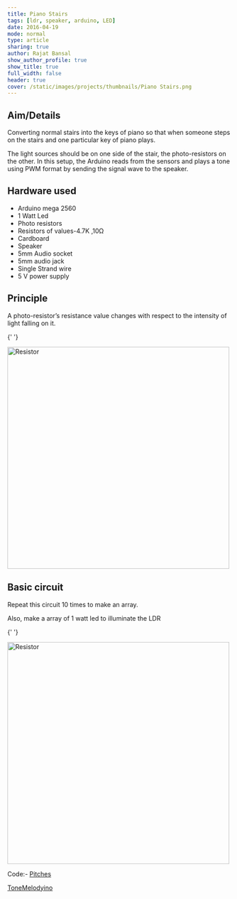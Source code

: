 ```yaml
---
title: Piano Stairs
tags: [ldr, speaker, arduino, LED]
date: 2016-04-19
mode: normal
type: article
sharing: true
author: Rajat Bansal
show_author_profile: true
show_title: true
full_width: false
header: true
cover: /static/images/projects/thumbnails/Piano Stairs.png
---
```


## Aim/Details

Converting normal stairs into the keys of piano so that when someone steps on the stairs and one particular key of piano plays.

The light sources should be on one side of the stair, the photo-resistors on the other. In this setup, the Arduino reads from the sensors and plays a tone using PWM format by sending the signal wave to the speaker.

## Hardware used

- Arduino mega 2560
- 1 Watt Led
- Photo resistors
- Resistors of values-4.7K ,10Ω
- Cardboard
- Speaker
- 5mm Audio socket
- 5mm audio jack
- Single Strand wire
- 5 V power supply

## Principle

A photo-resistor’s resistance value changes with respect to the intensity of light falling on it.

{' '}

<Image
  src="/static/images/projects/Piano-Stairs/circuit.png"
  alt="Resistor"
  width="500"
  height="500"
/>

## Basic circuit

Repeat this circuit 10 times to make an array.

Also, make a array of 1 watt led to illuminate the LDR

{' '}

<Image
  src="/static/images/projects/thumbnails/Piano Stairs.png"
  alt="Resistor"
  width="500"
  height="500"
/>

Code:- [Pitches](https://technopediabphc.files.wordpress.com/2016/04/pitches.docx)

[ToneMelodyino](https://technopediabphc.files.wordpress.com/2016/04/tonemelodyino.docx)
